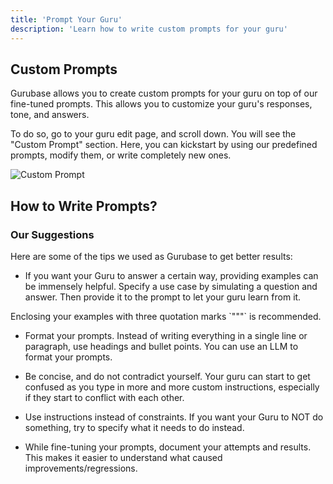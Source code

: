 ```yaml
---
title: 'Prompt Your Guru'
description: 'Learn how to write custom prompts for your guru'
---
```


## Custom Prompts

Gurubase allows you to create custom prompts for your guru on top of our fine-tuned prompts. This allows you to customize your guru's responses, tone, and answers. 

To do so, go to your guru edit page, and scroll down. You will see the "Custom Prompt" section. Here, you can kickstart by using our predefined prompts, modify them, or write completely new ones.

<Frame>
  <img src="/images/custom-prompt.png" alt="Custom Prompt" />
</Frame>

## How to Write Prompts?

### Our Suggestions

Here are some of the tips we used as Gurubase to get better results:

- If you want your Guru to answer a certain way, providing examples can be immensely helpful. Specify a use case by simulating a question and answer. Then provide it to the prompt to let your guru learn from it.

<Note>
Enclosing your examples with three quotation marks `"""` is recommended.
</Note>

- Format your prompts. Instead of writing everything in a single line or paragraph, use headings and bullet points. You can use an LLM to format your prompts.

- Be concise, and do not contradict yourself. Your guru can start to get confused as you type in more and more custom instructions, especially if they start to conflict with each other. 

- Use instructions instead of constraints. If you want your Guru to NOT do something, try to specify what it needs to do instead. 

- While fine-tuning your prompts, document your attempts and results. This makes it easier to understand what caused improvements/regressions.